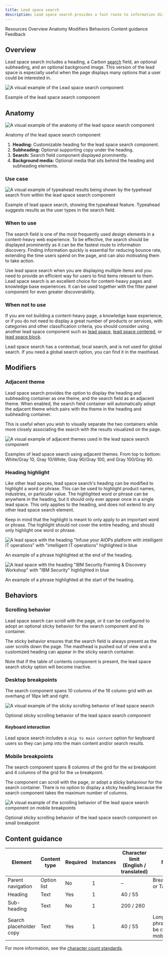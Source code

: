 ```yaml
---
title: Lead space search
description: Lead space search provides a fast route to information discovery by including a prominent search option in the lead space. As the search is always positioned at the top, it is discoverable by users the moment they land on the page.
---
```




<ComponentDescription name="Lead space search" type="layout" />

<AnchorLinks>

<AnchorLink>Resources</AnchorLink>
<AnchorLink>Overview</AnchorLink>
<AnchorLink>Anatomy</AnchorLink>
<AnchorLink>Modifiers</AnchorLink>
<AnchorLink>Behaviors</AnchorLink>
<AnchorLink>Content guidance</AnchorLink>
<AnchorLink>Feedback</AnchorLink>

</AnchorLinks>

<ResourceLinks name="Lead space search" type="layout" />

## Overview

Lead space search includes a heading, a Carbon [search](https://carbondesignsystem.com/components/search/usage/) field, an optional subheading, and an optional background image. This version of the lead space is especially useful when the page displays many options that a user could be interested in.

![A visual example of the Lead space search component](../../images/component/lead-space-search/lead-space-search-default.jpg)

<Caption>Example of the lead space search component</Caption>

## Anatomy

![A visual example of the anatomy of the lead space search component](../../images/component/lead-space-search/lead-space-search-anatomy.png)

<Caption>Anatomy of the lead space search component</Caption>

1. **Heading:** Customizable heading for the lead space search component.
2. **Subheading:** Optional supporting copy under the heading.
3. **Search:** Search field component displayed prominently.
4. **Background media:** Optional media that sits behind the heading and subheading elements.

### Use case

![A visual example of typeahead results being shown by the typehead search from within the lead space search component](../../images/component/lead-space-search/lead-space-search-usecase.jpg)

<Caption>
  Example of lead space search, showing the typeahead feature. Typeahead
  suggests results as the user types in the search field.
</Caption>

### When to use

The search field is one of the most frequently used design elements in a content-heavy web experience. To be effective, the search should be displayed prominently as it can be the fastest route to information discovery. Finding information quickly is essential for reducing bounce rate, extending the time users spend on the page, and can also motivating them to take action.

Use lead space search when you are displaying multiple items and you need to provide an efficient way for users to find items relevant to them. Lead space search is an excellent choice for content-heavy pages and knowledge base experiences. It can be used together with the filter panel component for even greater discoverability.

### When not to use

If you are not building a content-heavy page, a knowledge base experience, or if you do not need to display a great number of products or services, with categories and other classification criteria, you should consider using another lead space component such as [lead space](../components/leadspace), [lead space centered](../components/lead-space), or [lead space block](../components/lead-space-block).

Lead space search has a contextual, local search, and is not used for global search. If you need a global search option, you can find it in the masthead.

## Modifiers

### Adjacent theme

Lead space search provides the option to display the heading and subheading container as one theme, and the search field as an adjacent theme. When enabled, the search field container will automatically adopt the adjacent theme which pairs with the theme in the heading and subheading container.

This is useful when you wish to visually separate the two containers while more closely associating the search with the results visualized on the page.

![A visual example of adjacent themes used in the lead space search component](../../images/component/lead-space-search/lead-space-search-modifier-adjacent-themes.png)

<Caption>
  Examples of lead space search using adjacent themes. From top to bottom:
  White/Gray 10, Gray 10/White, Gray 90/Gray 100, and Gray 100/Gray 90.
</Caption>

### Heading highlight

Like other lead spaces, lead space search's heading can be modified to highlight a word or phrase. This can be used to highlight product names, industries, or particular value. The highlighted word or phrase can be anywhere in the heading, but it should only ever appear once in a single lead space. This only applies to the heading, and does not extend to any other lead space search element.

Keep in mind that the highlight is meant to only apply to an important word or phrase. The highlight should not cover the entire heading, and should only highlight one word or phrase.

<Row>

<Column colMd={6} colLg={6}>

![A lead space with the heading "Infuse your AIOPs platform with intelligent IT operations" with "intelligent IT operations" highlighted in blue](../../images/component/lead-space-search/lead-space-search-modifier-heading-highlight-01.png)

<Caption>An example of a phrase highlighted at the end of the heading.</Caption>

</Column>

<Column colMd={6} colLg={6}>

![A lead space with the heading "IBM Security Framing & Discovery Workshop" with "IBM Security" highlighted in blue](../../images/component/lead-space-search/lead-space-search-modifier-heading-highlight-02.png)

<Caption>
  An example of a phrase highlighted at the start of the heading.
</Caption>

</Column>

</Row>

## Behaviors

### Scrolling behavior

Lead space search can scroll with the page, or it can be configured to adopt an optional sticky behavior for the search component and its container.

The sticky behavior ensures that the search field is always present as the user scrolls down the page. The masthead is pushed out of view and a customized heading can appear in the sticky search container.

Note that if the table of contents component is present, the lead space search sticky option will become inactive.

### Desktop breakpoints

The search component spans 10 columns of the 16 column grid with an overhang of 16px left and right.

![A visual example of the sticky scrolling behavior of lead space search](../../images/component/lead-space-search/lead-space-search--behaviour-desktop.gif)

<Caption>
  Optional sticky scrolling behavior of the lead space search component
</Caption>

#### Keyboard interaction

Lead space search includes a `skip to main content` option for keyboard users so they can jump into the main content and/or search results.

### Mobile breakpoints

The search component spans 8 columns of the grid for the `md` breakpoint and 4 columns of the grid for the `sm` breakpoint.

The component can scroll with the page, or adopt a sticky behaviour for the search container. There is no option to display a sticky heading because the search component takes the maximum number of columns.

<Row>

<Column colMd={4} colLg={8}>

![A visual example of the scrolling behavior of the lead space search component on mobile breakpoints](../../images/component/lead-space-search/lead-space-search--behaviour-mobile.gif)

<Caption>
  Optional sticky scrolling behavior of the lead space search component on small
  breakpoint
</Caption>

</Column>

</Row>

## Content guidance

| Element                 | Content type | Required | Instances | Character limit <br/>(English / translated) | Notes                                    |
| ----------------------- | ------------ | -------- | --------- | ------------------------------------------- | ---------------------------------------- |
| Parent navigation       | Option list  | No       | 1         | –                                           | Breadcrumbs or Tag group.                |
| Heading                 | Text         | Yes      | 1         | 40 / 55                                     |                                          |
| Sub-heading             | Text         | No       | 1         | 200 / 260                                   |                                          |
| Search placeholder copy | Text         | Yes      | 1         | 40 / 55                                     | Longer phrases may be cut off on mobile. |

For more information, see the [character count standards](https://www.ibm.com/standards/carbon/guidelines/content#character-count-standards).

<ComponentFooter name="Lead space search" type="layout" />
